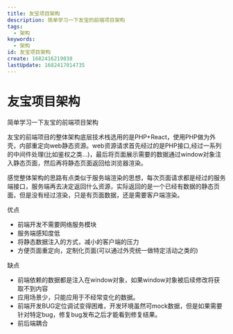 ```yaml
---
title: 友宝项目架构
description: 简单学习一下友宝的前端项目架构
tags:
  - 架构
keywords:
  - 架构
id: 友宝项目架构
create: 1682416219038
lastUpdate: 1682417014735
---
```

# 友宝项目架构
简单学习一下友宝的前端项目架构

友宝的前端项目的整体架构底层技术栈选用的是PHP+React，使用PHP做为外壳，内部重定向web静态资源。web资源请求首先经过的是PHP接口,经过一系列的中间件处理(比如鉴权之类...)，最后将页面展示需要的数据通过window对象注入静态页面，然后再将静态页面返回给浏览器渲染。

感觉整体架构的思路有点类似于服务端渲染的思想，每次页面请求都是经过的服务端接口，服务端再去决定返回什么资源，实际返回的是一个已经有数据的静态页面，但是没有经过渲染，只是有页面数据，还是需要客户端渲染。

优点

  * 前端开发不需要网络服务模块
  * 服务端感知度低
  * 将静态数据注入的方式，减小的客户端的压力
  * 方便页面重定向，定制化页面(可以通过外壳统一做特定活动之类的)



缺点

  * 前端依赖的数据都是注入在window对象，如果window对象被后续修改将获取不到内容
  * 应用场景少，只能应用于不经常变化的数据。
  * 前端开发BUG定位调试变得困难，开发环境虽然可mock数据，但是如果需要针对特定bug，修复bug发布之后才能看到修复结果。
  * 前后端耦合
